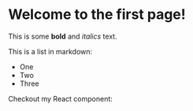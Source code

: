 # Welcome to the first page!

This is some **bold** and _italics_ text.

This is a list in markdown:

- One
- Two
- Three

Checkout my React component: